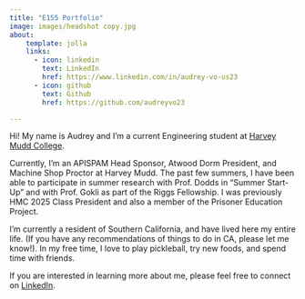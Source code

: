 ```yaml
---
title: "E155 Portfolio"
image: images/headshot copy.jpg
about:
    template: jolla
    links:
      - icon: linkedin
        text: LinkedIn
        href: https://www.linkedin.com/in/audrey-vo-us23
      - icon: github
        text: Github 
        href: https://github.com/audreyvo23

---
```


Hi! My name is Audrey and I'm a current Engineering student at [Harvey Mudd College](https://hmc.edu).

Currently, I'm an APISPAM Head Sponsor, Atwood Dorm President, and Machine Shop Proctor at Harvey Mudd. The past few summers, I have been able to participate in summer research with Prof. Dodds in "Summer Start-Up" and with Prof. Gokli as part of the Riggs Fellowship. I was previously HMC 2025 Class President and also a member of the Prisoner Education Project. 

I'm currently a resident of Southern California, and have lived here my entire life. (If you have any recommendations of things to do in CA, please let me know!). In my free time, I love to play pickleball, try new foods, and spend time with friends.

If you are interested in learning more about me, please feel free to connect on [LinkedIn](https://www.linkedin.com/in/audrey-vo-us23/).